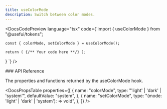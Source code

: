 ```yaml
---
title: useColorMode
description: Switch between color modes.
---
```


<DocsCodePreview
  language="tsx"
  code={`import { useColorMode } from "@usefui/tokens";

    const { colorMode, setColorMode } = useColorMode();

    return ( {/** Your code here **/} );

}
`} />

<DocsSection className="m-y-large-10">
### API Reference

<DocsTextBlock>
  <p>The properties and functions returned by the useColorMode hook.</p>
</DocsTextBlock>

</DocsSection>

<DocsPropsTable
  properties={[
    {
      name: "colorMode",
      type: "'light' | 'dark' | 'system'",
      defaultValue: "system",
    },
    {
      name: "setColorMode",
      type: "(mode: 'light' | 'dark' | 'system'): => void",
    },
  ]}
/>

<DocsFooter prev="/docs/color-mode/provider" next="/docs/core/installation" />
